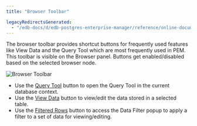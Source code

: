 ```yaml
---
title: "Browser Toolbar"

legacyRedirectsGenerated:
  - "/edb-docs/d/edb-postgres-enterprise-manager/reference/online-documentation/8.0/pem_toolbar.html"
---
```


<div id="pem_toolbar" class="registered_link"></div>

The browser toolbar provides shortcut buttons for frequently used features like View Data and the Query Tool which are most frequently used in PEM. This toolbar is visible on the Browser panel. Buttons get enabled/disabled based on the selected browser node.

![Browser Toolbar](/../images/pem_toolbar.png)

-   Use the [Query Tool](05_keyboard_shortcuts/#query-tool) button to open the Query Tool in the current database context.
-   Use the [View Data](../08_toc_pem_developer_tools/04_editgrid/#editgrid) button to view/edit the data stored in a selected table.
-   Use the [Filtered Rows](../08_toc_pem_developer_tools/04_editgrid/01_viewdata_filter/#viewdata_filter) button to access the Data Filter popup to apply a filter to a set of data for viewing/editing.
